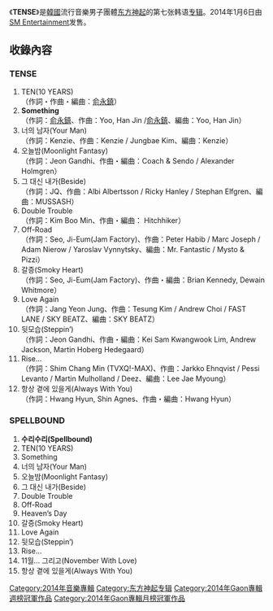 {{unreferenced|time=2014-02-23T20:50:47+00:00}}
{{Infobox Album
| Name = TENSE
| Cover = 
| Artist = [[东方神起|东方神起]]
| Type = 專輯
| Released = 2014年1月6日（TENSE）<br />2014年2月27日（SPELLBOUND）
| Recorded = 2013年-2014年
| Genre = [[K-POP|K-POP]]
| Length = 
| Label = [[SM_Entertainment|SM Entertainment]]
| Producer = 李秀滿
| Reviews = 
| Last album            = 왜(Keep Your Head Down)<br />（2011年）
| This album            = [[CATCH_ME|CATCH ME]]<br />（2012年）
| Next album            = '''TENSE'''<br />（2014年）
}}
《'''TENSE'''》是[[韓國|韓國]]流行音樂男子團體[[东方神起|东方神起]]的第七张韩语[[专辑|专辑]]。2014年1月6日由[[SM_Entertainment|SM Entertainment]]发售。
==收錄內容==
===TENSE===
# TEN(10 YEARS)<br/>（作詞・作曲・編曲：[[俞永鎮|俞永鎮]]）
# '''Something'''<br/>（作詞：[[俞永鎮|俞永鎮]]、作曲：Yoo, Han Jin /[[俞永鎮|俞永鎮]]、編曲：Yoo, Han Jin）
# 너의 남자(Your Man)<br/>（作詞：Kenzie、作曲：Kenzie / Jungbae Kim、編曲：Kenzie）
# 오늘밤(Moonlight Fantasy)<br/>（作詞：Jeon Gandhi、作曲・編曲：Coach & Sendo / Alexander Holmgren）
# 그 대신 내가(Beside)<br/>（作詞：JQ、作曲：Albi Albertsson / Ricky Hanley / Stephan Elfgren、編曲：MUSSASH）
# Double Trouble<br/>（作詞：Kim Boo Min、作曲・編曲： Hitchhiker）
# Off-Road<br/>（作詞：Seo, Ji-Eum(Jam Factory)、作曲：Peter Habib / Marc Joseph / Adam Nierow / Yaroslav Vynnytsky、編曲：Mr. Fantastic / Mysto & Pizzi）
# 갈증(Smoky Heart)<br/>（作詞：Seo, Ji-Eum(Jam Factory)、作曲・編曲：Brian Kennedy, Dewain Whitmore）
# Love Again<br/>（作詞：Jang Yeon Jung、作曲：Tesung Kim / Andrew Choi / FAST LANE / SKY BEATZ、編曲：SKY BEATZ）
# 뒷모습(Steppin’)<br/>（作詞：Jeon Gandhi、作曲・編曲：Kei Sam Kwangwook Lim, Andrew Jackson, Martin Hoberg Hedegaard）
# Rise...<br/>（作詞：Shim Chang Min (TVXQ!-MAX)、作曲：Jarkko Ehnqvist / Pessi Levanto / Martin Mulholland / Deez、編曲：Lee Jae Myoung）
# 항상 곁에 있을게(Always With You)<br/>（作詞：Hwang Hyun, Shin Agnes、作曲・編曲：Hwang Hyun）

===SPELLBOUND===
# '''수리수리(Spellbound)'''   
# TEN(10 YEARS)    
# Something    
# 너의 남자(Your Man)    
# 오늘밤(Moonlight Fantasy)    
# 그 대신 내가(Beside)    
# Double Trouble    
# Off-Road    
# Heaven’s Day    
# 갈증(Smoky Heart)    
# Love Again    
# 뒷모습(Steppin’)    
# Rise...    
# 11월... 그리고(November With Love)    
# 항상 곁에 있을게(Always With You)  
{{东方神起}}
{{Gaon專輯週榜冠軍 (2014年)|2014年1月11日}}
{{Gaon專輯月榜冠軍 (2010年代前期)|2014年1月}}
[[Category:2014年音樂專輯|Category:2014年音樂專輯]]
[[Category:东方神起专辑|Category:东方神起专辑]]
[[Category:2014年Gaon專輯週榜冠軍作品|Category:2014年Gaon專輯週榜冠軍作品]]
[[Category:2014年Gaon專輯月榜冠軍作品|Category:2014年Gaon專輯月榜冠軍作品]]